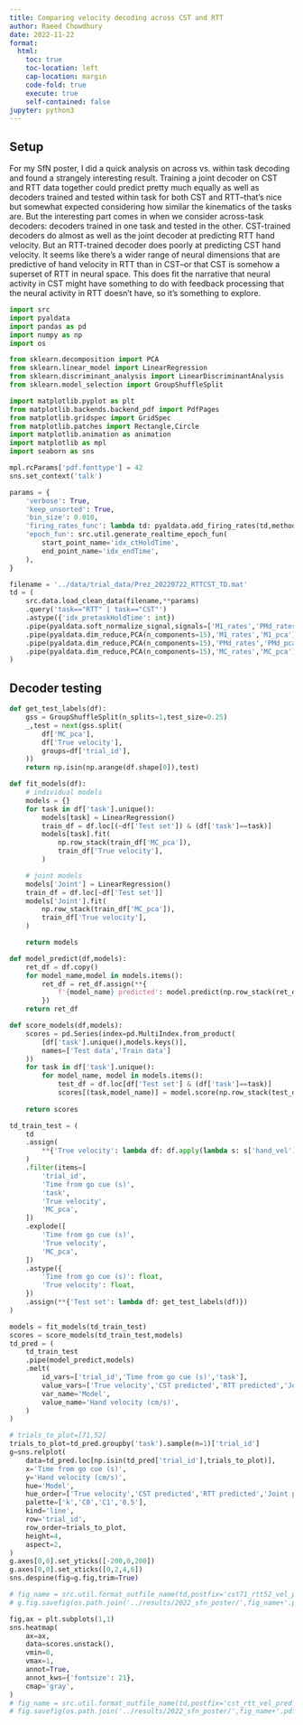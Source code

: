 ```yaml
---
title: Comparing velocity decoding across CST and RTT
author: Raeed Chowdhury
date: 2022-11-22
format:
  html:
    toc: true
    toc-location: left
    cap-location: margin
    code-fold: true
    execute: true
    self-contained: false
jupyter: python3
---
```


## Setup

For my SfN poster, I did a quick analysis on across vs. within task decoding and found a strangely interesting result. Training a joint decoder on CST and RTT data together could predict pretty much equally as well as decoders trained and tested within task for both CST and RTT--that's nice but somewhat expected considering how similar the kinematics of the tasks are. But the interesting part comes in when we consider across-task decoders: decoders trained in one task and tested in the other. CST-trained decoders do almost as well as the joint decoder at predicting RTT hand velocity. But an RTT-trained decoder does poorly at predicting CST hand velocity. It seems like there's a wider range of neural dimensions that are predictive of hand velocity in RTT than in CST--or that CST is somehow a superset of RTT in neural space. This does fit the narrative that neural activity in CST might have something to do with feedback processing that the neural activity in RTT doesn't have, so it's something to explore.

```python
import src
import pyaldata
import pandas as pd
import numpy as np
import os

from sklearn.decomposition import PCA
from sklearn.linear_model import LinearRegression
from sklearn.discriminant_analysis import LinearDiscriminantAnalysis
from sklearn.model_selection import GroupShuffleSplit

import matplotlib.pyplot as plt
from matplotlib.backends.backend_pdf import PdfPages
from matplotlib.gridspec import GridSpec
from matplotlib.patches import Rectangle,Circle
import matplotlib.animation as animation
import matplotlib as mpl
import seaborn as sns

mpl.rcParams['pdf.fonttype'] = 42
sns.set_context('talk')
```
```python
params = {
    'verbose': True,
    'keep_unsorted': True,
    'bin_size': 0.010,
    'firing_rates_func': lambda td: pyaldata.add_firing_rates(td,method='smooth',std=0.05,backend='convolve'),
    'epoch_fun': src.util.generate_realtime_epoch_fun(
        start_point_name='idx_ctHoldTime',
        end_point_name='idx_endTime',
    ),
}

filename = '../data/trial_data/Prez_20220722_RTTCST_TD.mat'
td = (
    src.data.load_clean_data(filename,**params)
    .query('task=="RTT" | task=="CST"')
    .astype({'idx_pretaskHoldTime': int})
    .pipe(pyaldata.soft_normalize_signal,signals=['M1_rates','PMd_rates','MC_rates'])
    .pipe(pyaldata.dim_reduce,PCA(n_components=15),'M1_rates','M1_pca')
    .pipe(pyaldata.dim_reduce,PCA(n_components=15),'PMd_rates','PMd_pca')
    .pipe(pyaldata.dim_reduce,PCA(n_components=15),'MC_rates','MC_pca')
)
```

## Decoder testing

```python
def get_test_labels(df):
    gss = GroupShuffleSplit(n_splits=1,test_size=0.25)
    _,test = next(gss.split(
        df['MC_pca'],
        df['True velocity'],
        groups=df['trial_id'],
    ))
    return np.isin(np.arange(df.shape[0]),test)

def fit_models(df):
    # individual models
    models = {}
    for task in df['task'].unique():
        models[task] = LinearRegression()
        train_df = df.loc[(~df['Test set']) & (df['task']==task)]
        models[task].fit(
            np.row_stack(train_df['MC_pca']),
            train_df['True velocity'],
        )

    # joint models
    models['Joint'] = LinearRegression()
    train_df = df.loc[~df['Test set']]
    models['Joint'].fit(
        np.row_stack(train_df['MC_pca']),
        train_df['True velocity'],
    )

    return models

def model_predict(df,models):
    ret_df = df.copy()
    for model_name,model in models.items():
        ret_df = ret_df.assign(**{
            f'{model_name} predicted': model.predict(np.row_stack(ret_df['MC_pca']))
        })
    return ret_df

def score_models(df,models):
    scores = pd.Series(index=pd.MultiIndex.from_product(
        [df['task'].unique(),models.keys()],
        names=['Test data','Train data']
    ))
    for task in df['task'].unique():
        for model_name, model in models.items():
            test_df = df.loc[df['Test set'] & (df['task']==task)]
            scores[(task,model_name)] = model.score(np.row_stack(test_df['MC_pca']),test_df['True velocity'])
    
    return scores

td_train_test = (
    td
    .assign(
        **{'True velocity': lambda df: df.apply(lambda s: s['hand_vel'][:,0],axis=1)}
    )
    .filter(items=[
        'trial_id',
        'Time from go cue (s)',
        'task',
        'True velocity',
        'MC_pca',
    ])
    .explode([
        'Time from go cue (s)',
        'True velocity',
        'MC_pca',
    ])
    .astype({
        'Time from go cue (s)': float,
        'True velocity': float,
    })
    .assign(**{'Test set': lambda df: get_test_labels(df)})
)

models = fit_models(td_train_test)
scores = score_models(td_train_test,models)
td_pred = (
    td_train_test
    .pipe(model_predict,models)
    .melt(
        id_vars=['trial_id','Time from go cue (s)','task'],
        value_vars=['True velocity','CST predicted','RTT predicted','Joint predicted'],
        var_name='Model',
        value_name='Hand velocity (cm/s)',
    )
)

# trials_to_plot=[71,52]
trials_to_plot=td_pred.groupby('task').sample(n=1)['trial_id']
g=sns.relplot(
    data=td_pred.loc[np.isin(td_pred['trial_id'],trials_to_plot)],
    x='Time from go cue (s)',
    y='Hand velocity (cm/s)',
    hue='Model',
    hue_order=['True velocity','CST predicted','RTT predicted','Joint predicted'],
    palette=['k','C0','C1','0.5'],
    kind='line',
    row='trial_id',
    row_order=trials_to_plot,
    height=4,
    aspect=2,
)
g.axes[0,0].set_yticks([-200,0,200])
g.axes[0,0].set_xticks([0,2,4,6])
sns.despine(fig=g.fig,trim=True)

# fig_name = src.util.format_outfile_name(td,postfix='cst71_rtt52_vel_pred')
# g.fig.savefig(os.path.join('../results/2022_sfn_poster/',fig_name+'.pdf'))

fig,ax = plt.subplots(1,1)
sns.heatmap(
    ax=ax,
    data=scores.unstack(),
    vmin=0,
    vmax=1,
    annot=True,
    annot_kws={'fontsize': 21},
    cmap='gray',
)
# fig_name = src.util.format_outfile_name(td,postfix='cst_rtt_vel_pred_scores')
# fig.savefig(os.path.join('../results/2022_sfn_poster/',fig_name+'.pdf'))
```